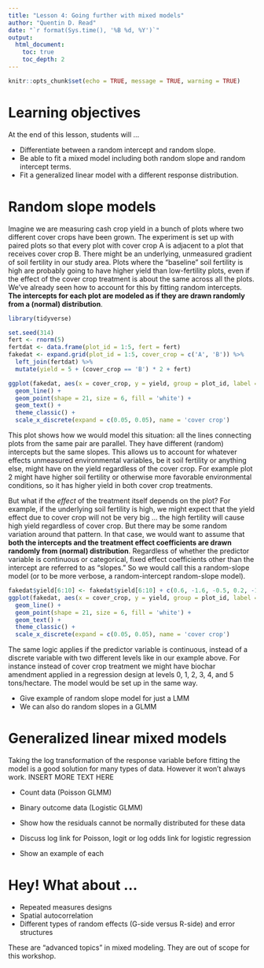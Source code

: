 ```yaml
---
title: "Lesson 4: Going further with mixed models"
author: "Quentin D. Read"
date: "`r format(Sys.time(), '%B %d, %Y')`"
output: 
  html_document:
    toc: true
    toc_depth: 2
---
```


```r
knitr::opts_chunk$set(echo = TRUE, message = TRUE, warning = TRUE)
```

# Learning objectives

At the end of this lesson, students will ...

- Differentiate between a random intercept and random slope.
- Be able to fit a mixed model including both random slope and random intercept terms.
- Fit a generalized linear model with a different response distribution.

# Random slope models

Imagine we are measuring cash crop yield in a bunch of plots where two different cover crops have been grown. The experiment is set up with paired plots so that every plot with cover crop A is adjacent to a plot that receives cover crop B. There might be an underlying, unmeasured gradient of soil fertility in our study area. Plots where the "baseline" soil fertility is high are probably going to have higher yield than low-fertility plots, even if the effect of the cover crop treatment is about the same across all the plots. We've already seen how to account for this by fitting random intercepts. **The intercepts for each plot are modeled as if they are drawn randomly from a (normal) distribution**.

```r
library(tidyverse)

set.seed(314)
fert <- rnorm(5)
fertdat <- data.frame(plot_id = 1:5, fert = fert)
fakedat <- expand.grid(plot_id = 1:5, cover_crop = c('A', 'B')) %>%
  left_join(fertdat) %>%
  mutate(yield = 5 + (cover_crop == 'B') * 2 + fert)

ggplot(fakedat, aes(x = cover_crop, y = yield, group = plot_id, label = plot_id)) +
  geom_line() +
  geom_point(shape = 21, size = 6, fill = 'white') +
  geom_text() +
  theme_classic() +
  scale_x_discrete(expand = c(0.05, 0.05), name = 'cover crop')
```

This plot shows how we would model this situation: all the lines connecting plots from the same pair are parallel. They have different (random) intercepts but the same slopes. This allows us to account for whatever effects unmeasured environmental variables, be it soil fertility or anything else, might have on the yield regardless of the cover crop. For example plot 2 might have higher soil fertility or otherwise more favorable environmental conditions, so it has higher yield in both cover crop treatments.

But what if the *effect* of the treatment itself depends on the plot? For example, if the underlying soil fertility is high, we might expect that the yield effect due to cover crop will not be very big ... the high fertility will cause high yield regardless of cover crop. But there may be some random variation around that pattern. In that case, we would want to assume that **both the intercepts and the treatment effect coefficients are drawn randomly from (normal) distribution**. Regardless of whether the predictor variable is continuous or categorical, fixed effect coefficients other than the intercept are referred to as "slopes." So we would call this a random-slope model (or to be more verbose, a random-intercept random-slope model).

```r
fakedat$yield[6:10] <- fakedat$yield[6:10] + c(0.6, -1.6, -0.5, 0.2, -1.2)
ggplot(fakedat, aes(x = cover_crop, y = yield, group = plot_id, label = plot_id)) +
  geom_line() +
  geom_point(shape = 21, size = 6, fill = 'white') +
  geom_text() +
  theme_classic() +
  scale_x_discrete(expand = c(0.05, 0.05), name = 'cover crop')
```

The same logic applies if the predictor variable is continuous, instead of a discrete variable with two different levels like in our example above. For instance instead of cover crop treatment we might have biochar amendment applied in a regression design at levels 0, 1, 2, 3, 4, and 5 tons/hectare. The model would be set up in the same way.

- Give example of random slope model for just a LMM
- We can also do random slopes in a GLMM


# Generalized linear mixed models

Taking the log transformation of the response variable before fitting the model is a good solution for many types of data. However it won't always work. INSERT MORE TEXT HERE

- Count data (Poisson GLMM)
- Binary outcome data (Logistic GLMM)

- Show how the residuals cannot be normally distributed for these data
- Discuss log link for Poisson, logit or log odds link for logistic regression

- Show an example of each

# Hey! What about ...

- Repeated measures designs
- Spatial autocorrelation
- Different types of random effects (G-side versus R-side) and error structures

These are "advanced topics" in mixed modeling. They are out of scope for this workshop. 